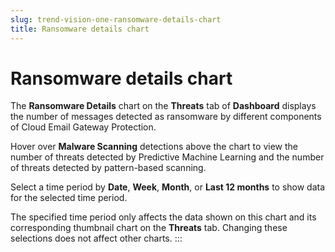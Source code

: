 ```yaml
---
slug: trend-vision-one-ransomware-details-chart
title: Ransomware details chart
---
```

# Ransomware details chart

The **Ransomware Details** chart on the **Threats** tab of **Dashboard** displays the number of messages detected as ransomware by different components of Cloud Email Gateway Protection.

Hover over **Malware Scanning** detections above the chart to view the number of threats detected by Predictive Machine Learning and the number of threats detected by pattern-based scanning.

Select a time period by **Date**, **Week**, **Month**, or **Last 12 months** to show data for the selected time period.

The specified time period only affects the data shown on this chart and its corresponding thumbnail chart on the **Threats** tab. Changing these selections does not affect other charts.
:::

